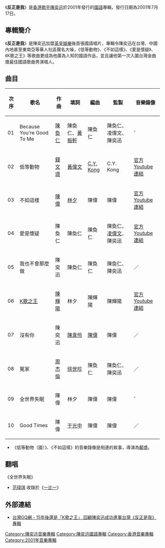 {{Infobox album
| name       = 反正是我
| type       = [[專輯|專輯]]
| artist     = [[陳奕迅|陳奕迅]]
| cover      = 陳奕迅 反正是我.jpg
| recorded   = 
<!-- 未知參數 | background = orange -->
| released   = 2001年7月17日
| genre      = 國語流行
| label      = [[音樂家唱片|音樂家唱片]]
<!-- 未知參數 | number     = 10 -->
| length     = 
| producer   = [[陳奐仁|陳奐仁]]、[[凌偉文|凌偉文]]、[[C.Y._Kong|C.Y. Kong]]、[[陳偉|陳偉]]、[[陳輝陽|陳輝陽]]、[[陳奕迅|陳奕迅]]
| reviews    = 
| prev_title = [[Shall_We_Dance?_Shall_We_Talk!|Shall We Dance? Shall We Talk!]]
| prev_year  = 2001
| next_title = [[The_Easy_Ride|The Easy Ride]]
| next_year  = 2001
}}
《'''反正是我'''》是[[香港|香港]][[歌手|歌手]][[陳奕迅|陳奕迅]]於2001年發行的[[國語|國語]]專輯，發行日期為2001年7月17日。

==專輯簡介==
《'''反正是我'''》是陳奕迅加盟[[英皇娛樂|英皇娛樂]]後首張國語唱片，專輯令陳奕迅在台灣、中國內地甚至東南亞等華人社區聲名大噪，《低等動物》、《不如這樣》、《愛是懷疑》、《K歌之王》等歌曲更成為他廣為人知的國語作品，並且讓他第一次入圍台灣金曲獎最佳國語歌曲男演唱人。

==曲目==
{| class="wikitable sortable" 
!次序
!歌名
!作曲
!填詞
!編曲
!監製
!音樂錄像
|-
| 01 || Because You're Good To Me  || [[陳奐仁|陳奐仁]] || 陳奐仁、[[黃振軒|黃振軒]] || 陳奐仁 || 陳奐仁、凌偉文、陳奕迅 || ˇ
|- 
| 02 || 低等動物 ||  [[錢文璟|錢文璟]] || [[黃偉文|黃偉文]] || [[C.Y._Kong|C.Y. Kong]] || C.Y. Kong || [http://www.youtube.com/watch?v=0laYF4KUY00 官方Youtube連結]{{Wayback|url=http://www.youtube.com/watch?v=0laYF4KUY00 |date=20140118204151 }}
|-
| 03 || 不如這樣  || [[陳偉|陳偉]] || [[林夕|林夕]] || 陳偉 || 陳偉 || [http://www.youtube.com/watch?v=uWFSUo7l7us 官方Youtube連結]{{Wayback|url=http://www.youtube.com/watch?v=uWFSUo7l7us |date=20140514151405 }}
|-
| 04 || 愛是懷疑 ||  陳奐仁 || 陳奐仁 || 陳奐仁 || 陳奐仁、[[凌偉文|凌偉文]]、陳奕迅 || [http://www.youtube.com/watch?v=bpqeTRQARnc 官方Youtube連結]{{Wayback|url=http://www.youtube.com/watch?v=bpqeTRQARnc |date=20140408161957 }}
|-
| 05 || 我也不會那麼做 || 陳奕迅 || 陳奐仁 || 陳奐仁 || 陳奐仁、陳奕迅 || ／
|-
| 06 || [[K歌之王|K歌之王]]||  [[陳輝陽|陳輝陽]] || 林夕 || 陳輝陽 || 陳輝陽 || [http://www.youtube.com/watch?v=Iw3WgP8A18I 官方Youtube連結]{{Wayback|url=http://www.youtube.com/watch?v=Iw3WgP8A18I |date=20140112083457 }}
|-
| 07 || 沒有你 || 陳奕迅 || [[陳韋伶|陳韋伶]] || [[陳偉|陳偉]] || 陳偉 || ／
|-
| 08 || 冤家 || [[周杰倫|周杰倫]] || [[徐世珍|徐世珍]] || 陳奐仁 || 陳奐仁、陳奕迅 || ／
|-
| 09 || 全世界失眠 || 陳偉 || 林夕 || 陳偉 || 陳偉 || ˇ
|-
| 10 || Good Times || 陳偉 || [[于光中|于光中]] || 陳偉 || 陳偉 || ／
|}

* 《低等動物（國）》、《不如這樣》的音樂錄像是相連的故事，導演為[[鄺盛|鄺盛]]。

==翻唱==
《全世界失眠》
* [[范瑋琪|范瑋琪]] 收錄於《[[一比一|一比一]]》

==外部連結==
*[http://www.gq.com.tw/entertainment/culture/content-28574.html 台灣GQ網 - 15年後還是「K歌之王」 回顧陳奕迅成功進軍台灣《反正是我》專輯]{{Wayback|url=http://www.gq.com.tw/entertainment/culture/content-28574.html |date=20180403174001 }}


{{陳奕迅}}

[[Category:陳奕迅音樂專輯|Category:陳奕迅音樂專輯]]
[[Category:陳奕迅國語專輯|Category:陳奕迅國語專輯]]
[[Category:香港音樂專輯|Category:香港音樂專輯]]
[[Category:2001年音樂專輯|Category:2001年音樂專輯]]